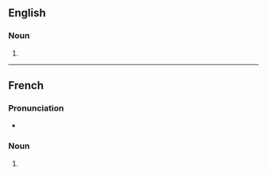 ==English==

===Noun===
{{head|en|noun form}}

# {{plural of|en|inspiration}}

----

==French==

===Pronunciation===
* {{audio|fr|LL-Q150 (fra)-WikiLucas00-inspirations.wav|Audio}}

===Noun===
{{head|fr|noun form|g=f}}

# {{plural of|fr|inspiration}}